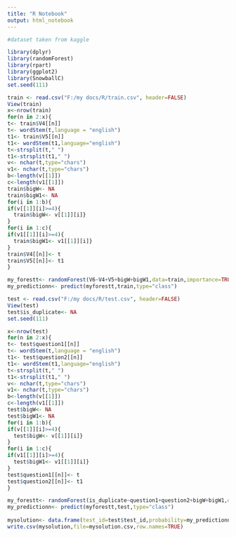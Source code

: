 ---
title: "R Notebook"
output: html_notebook
---
```{r qoura training data}
#dataset taken from kaggle

library(dplyr)
library(randomForest)
library(rpart)
library(ggplot2)
library(SnowballC)
set.seed(111)

train <- read.csv("F:/my docs/R/train.csv", header=FALSE)
View(train)
x<-nrow(train)
for(n in 2:x){
t<- train$V4[[n]]
t<- wordStem(t,language = "english")
t1<- train$V5[[n]]
t1<- wordStem(t1,language="english")
t<-strsplit(t," ")
t1<-strsplit(t1," ")
v<- nchar(t,type="chars")
v1<- nchar(t,type="chars")
b<-length(v[[1]])
c<-length(v1[[1]])
train$bigW<- NA
train$bigW1<- NA
for(i in 1:b){
if(v[[1]][i]>=4){
  train$bigW<- v[[1]][i]}
}
for(i in 1:c){
if(v1[[1]][i]>=4){
  train$bigW1<- v1[[1]][i]}
}
train$V4[[n]]<- t
train$V5[[n]]<- t1
}

my_forestt<- randomForest(V6~V4+V5+bigW+bigW1,data=train,importance=TRUE,ntree=1000)
my_predictionn<- predict(myforestt,train,type="class")


```

```{r qoura test data}
test <- read.csv("F:/my docs/R/test.csv", header=FALSE)
View(test)
test$is_duplicate<- NA
set.seed(111)

x<-nrow(test)
for(n in 2:x){
t<- test$question1[[n]]
t<- wordStem(t,language = "english")
t1<- test$question2[[n]]
t1<- wordStem(t1,language="english")
t<-strsplit(t," ")
t1<-strsplit(t1," ")
v<- nchar(t,type="chars")
v1<- nchar(t,type="chars")
b<-length(v[[1]])
c<-length(v1[[1]])
test$bigW<- NA
test$bigW1<- NA
for(i in 1:b){
if(v[[1]][i]>=4){
  test$bigW<- v[[1]][i]}
}
for(i in 1:c){
if(v1[[1]][i]>=4){
  test$bigW1<- v1[[1]][i]}
}
test$question1[[n]]<- t
test$question2[[n]]<- t1
}

my_forestt<- randomForest(is_duplicate~question1+question2+bigW+bigW1,data=test,importance=TRUE,ntree=1000)
my_predictionn<- predict(myforestt,test,type="class")
 
mysolution<- data.frame(test_id=test$test_id,probability=my_predictionn)
write.csv(mysolution,file=mysolution.csv,row.names=TRUE)


```

